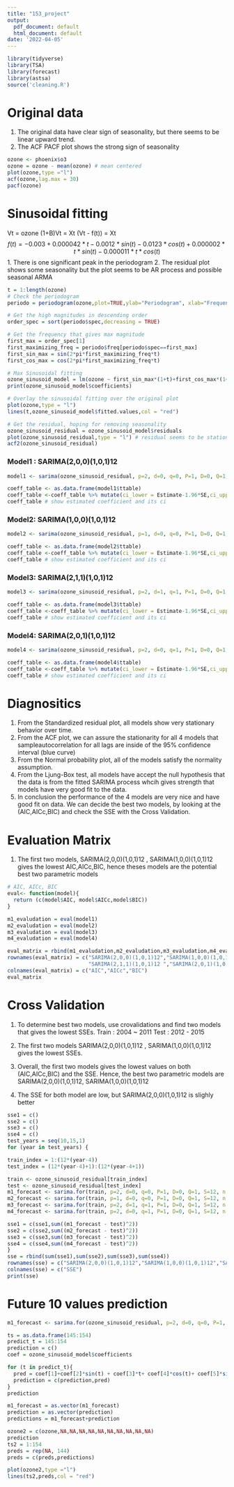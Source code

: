 ```yaml
---
title: "153_project"
output:
  pdf_document: default
  html_document: default
date: '2022-04-05'
---
```


```r
library(tidyverse)
library(TSA)
library(forecast)
library(astsa)
source('cleaning.R')
```

  
# Original data
1. The original data have clear sign of seasonality, but there seems to be linear upward trend.
2. The ACF PACF plot shows the strong sign of seasonality
```r
ozone <- phoenix$o3
ozone = ozone - mean(ozone) # mean centered
plot(ozone,type ="l")
acf(ozone,lag.max = 30)
pacf(ozone)
```


# Sinusoidal fitting
Vt = ozone
(1+B)Vt = Xt
(Vt - f(t)) = Xt
$$f(t) = -0.003 + 0.000042*t - 0.0012*sin(t) -0.0123*cos(t) + 0.000002*t* sin(t) -0.000011*t*cos(t)$$ 
 1. There is one significant peak in the periodogram
 2. The residual plot shows some seasonality but the plot seems to be AR process and possible seasonal ARMA
```r
t = 1:length(ozone)
# Check the periodogram
periodo = periodogram(ozone,plot=TRUE,ylab="Periodogram", xlab="Frequency") # There is one significant peak

# Get the high magnitudes in descending order
order_spec = sort(periodo$spec,decreasing = TRUE)

# Get the frequency that gives max magnitude
first_max = order_spec[1]
first_maximizing_freq = periodo$freq[periodo$spec==first_max]
first_sin_max = sin(2*pi*first_maximizing_freq*t)
first_cos_max = cos(2*pi*first_maximizing_freq*t)

# Max Sinusoidal fitting
ozone_sinusoid_model = lm(ozone ~ first_sin_max*(1+t)+first_cos_max*(1+t))
print(ozone_sinusoid_model$coefficients)

# Overlay the sinusoidal fitting over the original plot
plot(ozone,type = "l")
lines(t,ozone_sinusoid_model$fitted.values,col = "red")

# Get the residual, hoping for removing seasonality
ozone_sinusoid_residual = ozone_sinusoid_model$residuals
plot(ozone_sinusoid_residual,type = "l") # residual seems to be stationary
acf2(ozone_sinusoid_residual)
```



### Model1 : SARIMA(2,0,0)(1,0,1)12 
```r
model1 <- sarima(ozone_sinusoid_residual, p=2, d=0, q=0, P=1, D=0, Q=1, S=12) # fit the model

coeff_table <- as.data.frame(model1$ttable)
coeff_table <-coeff_table %>% mutate(ci_lower = Estimate-1.96*SE,ci_upper =  Estimate+1.96*SE) 
coeff_table # show estimated coefficient and its ci
```
### Model2: SARIMA(1,0,0)(1,0,1)12 
```r
model2 <- sarima(ozone_sinusoid_residual, p=1, d=0, q=0, P=1, D=0, Q=1, S=12) # fit the model

coeff_table <- as.data.frame(model2$ttable)
coeff_table <-coeff_table %>% mutate(ci_lower = Estimate-1.96*SE,ci_upper =  Estimate+1.96*SE) 
coeff_table # show estimated coefficient and its ci
```

### Model3: SARIMA(2,1,1)(1,0,1)12 
```r
model3 <- sarima(ozone_sinusoid_residual, p=2, d=1, q=1, P=1, D=0, Q=1, S=12) # fit the model

coeff_table <- as.data.frame(model3$ttable)
coeff_table <-coeff_table %>% mutate(ci_lower = Estimate-1.96*SE,ci_upper =  Estimate+1.96*SE) 
coeff_table # show estimated coefficient and its ci
```

### Model4: SARIMA(2,0,1)(1,0,1)12 
```r
model4 <- sarima(ozone_sinusoid_residual, p=2, d=0, q=1, P=1, D=0, Q=1, S=12) # fit the model

coeff_table <- as.data.frame(model4$ttable)
coeff_table <-coeff_table %>% mutate(ci_lower = Estimate-1.96*SE,ci_upper =  Estimate+1.96*SE) 
coeff_table # show estimated coefficient and its ci
```
# Diagnositics
 1. From the Standardized residual plot, all models show very stationary behavior over time. \
 2. From the ACF plot, we can assure the stationarity for all 4 models that sampleautocorrelation for all lags are inside of the 95% confidence interval (blue curve)
 3. From the Normal probability plot, all of the models satisfy the normality assumption.
 4. From the Ljung-Box test, all models have accept the null hypothesis that the data is from the fitted SARIMA process whcih gives strength that models have very good fit to the data.
 5. In conclusion the performance of the 4 models are very nice and have good fit on data. We can decide the best two models, by looking at the (AIC,AICc,BIC) and check the SSE with the Cross Validation.
 
 
# Evaluation Matrix
1. The first two models, SARIMA(2,0,0)(1,0,1)12 , SARIMA(1,0,0)(1,0,1)12 gives the lowest AIC,AICc,BIC, hence theses
     models are the potential best two parametric models
```r
# AIC, AICc, BIC
eval<- function(model){
  return (c(model$AIC, model$AICc,model$BIC))
}

m1_evaludation = eval(model1)
m2_evaludation = eval(model2)
m3_evaludation = eval(model3)
m4_evaludation = eval(model4)

eval_matrix = rbind(m1_evaludation,m2_evaludation,m3_evaludation,m4_evaludation)
rownames(eval_matrix) = c("SARIMA(2,0,0)(1,0,1)12","SARIMA(1,0,0)(1,0,1)12",
                          "SARIMA(2,1,1)(1,0,1)12 ","SARIMA(2,0,1)(1,0,1)12 ")
colnames(eval_matrix) = c("AIC","AICc","BIC")
eval_matrix
```


# Cross Validation 
1. To determine best two models, use crovalidations and find two models that gives the lowest SSEs.
  Train : 2004 ~ 2011
  Test : 2012 - 2015


2. The first two models  SARIMA(2,0,0)(1,0,1)12 , SARIMA(1,0,0)(1,0,1)12 gives the lowest SSEs.

3. Overall, the first two models gives the lowest values on both (AIC,AICc,BIC) and the SSE. Hence, the best two
   parametric models are  SARIMA(2,0,0)(1,0,1)12, SARIMA(1,0,0)(1,0,1)12
   
4. The SSE for both model are low, but SARIMA(2,0,0)(1,0,1)12 is slighly better

```r
sse1 = c()
sse2 = c()
sse3 = c()
sse4 = c()
test_years = seq(10,15,1)
for (year in test_years) {

train_index = 1:(12*(year-4))
test_index = (12*(year-4)+1):(12*(year-4+1))

train <- ozone_sinusoid_residual[train_index]
test <- ozone_sinusoid_residual[test_index]
m1_forecast <- sarima.for(train, p=2, d=0, q=0, P=1, D=0, Q=1, S=12, n.ahead=12)$pred
m2_forecast <- sarima.for(train, p=1, d=0, q=0, P=1, D=0, Q=1, S=12, n.ahead=12)$pred
m3_forecast <- sarima.for(train, p=2, d=1, q=1, P=1, D=0, Q=1, S=12, n.ahead=12)$pred
m4_forecast <- sarima.for(train, p=2, d=0, q=1, P=1, D=0, Q=1, S=12, n.ahead=12)$pred

sse1 = c(sse1,sum((m1_forecast - test)^2))
sse2 = c(sse2,sum((m2_forecast - test)^2)) 
sse3 = c(sse3,sum((m3_forecast - test)^2)) 
sse4 = c(sse4,sum((m4_forecast - test)^2)) 
}
sse = rbind(sum(sse1),sum(sse2),sum(sse3),sum(sse4))
rownames(sse) = c("SARIMA(2,0,0)(1,0,1)12","SARIMA(1,0,0)(1,0,1)12","SARIMA(2,1,1)(1,0,1)12","SARIMA(2,0,1)(1,0,1)12")
colnames(sse) = c("SSE")
print(sse) 
```
 
 
 
# Future 10 values prediction
```r
m1_forecast <- sarima.for(ozone_sinusoid_residual, p=2, d=0, q=0, P=1, D=0, Q=1, S=12, n.ahead=10)$pred

ts = as.data.frame(145:154)
predict_t = 145:154
prediction = c()
coef = ozone_sinusoid_model$coefficients

for (t in predict_t){
  pred = coef[1]+coef[2]*sin(t) + coef[3]*t+ coef[4]*cos(t)+ coef[5]*sin(t)*t + coef[6]*cos(t)*t
  prediction = c(prediction,pred)
}
prediction

m1_forecast = as.vector(m1_forecast)
prediction = as.vector(prediction)
predictions = m1_forecast+prediction

ozone2 = c(ozone,NA,NA,NA,NA,NA,NA,NA,NA,NA,NA)
prediction
ts2 = 1:154
preds = rep(NA, 144)
preds = c(preds,predictions)

plot(ozone2,type ="l")
lines(ts2,preds,col = "red")
```

